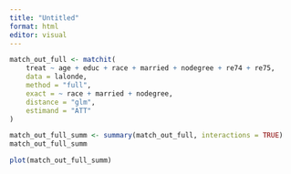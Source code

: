 ```yaml
---
title: "Untitled"
format: html
editor: visual
---
```




```r
match_out_full <- matchit(
    treat ~ age + educ + race + married + nodegree + re74 + re75,
    data = lalonde,
    method = "full",
    exact = ~ race + married + nodegree,
    distance = "glm",
    estimand = "ATT"
)
```

```r
match_out_full_summ <- summary(match_out_full, interactions = TRUE)
match_out_full_summ
```

```r
plot(match_out_full_summ)
```